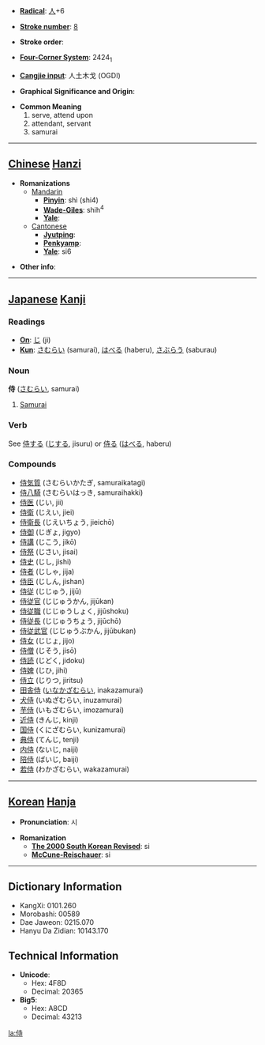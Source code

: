 * '''[[Wiktionary:Chinese radical index| Radical]]''': [[Wiktionary:Chinese radical index 人|人]]+6

* '''[[Wiktionary:Chinese total strokes index|Stroke number]]''': [[Wiktionary:Chinese total strokes index 8|8]]

* '''Stroke order''': 

* '''[[Wiktionary:Chinese four corner index|Four-Corner System]]''': 2424<sub>1</sub>

* '''[[Wiktionary:Chinese Cangjie index|Cangjie input]]''': 人土木戈 (OGDI)

* '''Graphical Significance and Origin''': 

* '''Common Meaning'''
*#serve, attend upon
*# attendant, servant
*# samurai


----

== [[Chinese]] [[Hanzi]] ==

* '''Romanizations'''
** [[Mandarin]]
*** '''[[Pinyin]]''': shì (shi4)
*** '''[[Wade-Giles]]''': shih<sup>4</sup>
*** '''[[Yale]]''': 
**[[Cantonese]]
***'''[[Jyutping]]''':
***'''[[Penkyamp]]''': 
***'''[[Yale]]''': si6

* '''Other info''': 

----

== [[Japanese]] [[Kanji]] ==

===Readings===
* '''[[On]]''': [[じ]] (ji)
* '''[[Kun]]''': [[さむらい]] (samurai), [[はべる]] (haberu), [[さぶらう]] (saburau)
===Noun===
'''侍''' ([[さむらい]], samurai)
#[[Samurai]]

===Verb===
See [[侍する]] ([[じする]], jisuru) or [[侍る]] ([[はべる]], haberu)

===Compounds===
*[[侍気質]] (さむらいかたぎ, samuraikatagi)
*[[侍八騎]] (さむらいはっき, samuraihakki)
*[[侍医]] (じい, jii)
*[[侍衛]] (じえい, jiei)
*[[侍衛長]] (じえいちょう, jieichō)
*[[侍御]] (じぎょ, jigyo)
*[[侍講]] (じこう, jikō)
*[[侍祭]] (じさい, jisai)
*[[侍史]] (じし, jishi)
*[[侍者]] (じしゃ, jija)
*[[侍臣]] (じしん, jishan)
*[[侍従]] (じじゅう, jijū)
*[[侍従官]] (じじゅうかん, jijūkan)
*[[侍従職]] (じじゅうしょく, jijūshoku)
*[[侍従長]] (じじゅうちょう, jijūchō)
*[[侍従武官]] (じじゅうぶかん, jijūbukan)
*[[侍女]] (じじょ, jijo)
*[[侍僧]] (じそう, jisō)
*[[侍読]] (じどく, jidoku)
*[[侍婢]] (じひ, jihi)
*[[侍立]] (じりつ, jiritsu)
*[[田舎侍]] ([[いなかざむらい]], inakazamurai)
*[[犬侍]] (いぬざむらい, inuzamurai)
*[[芋侍]] (いもざむらい, imozamurai)
*[[近侍]] (きんじ, kinji)
*[[国侍]] (くにざむらい, kunizamurai)
*[[典侍]] (てんじ, tenji)
*[[内侍]] (ないじ, naiji)
*[[陪侍]] (ばいじ, baiji)
*[[若侍]] (わかざむらい, wakazamurai)

----

== [[Korean]] [[Hanja]] ==

* '''Pronunciation''': 시

* '''Romanization'''
** '''[[The 2000 South Korean Revised Romanization|The 2000 South Korean Revised]]''': si
** '''[[McCune-Reischauer]]''': si

----

== Dictionary Information ==

* KangXi: 0101.260
* Morobashi: 00589
* Dae Jaweon: 0215.070
* Hanyu Da Zidian: 10143.170

== Technical Information ==

* '''Unicode''':
** Hex: 4F8D
** Decimal: 20365
* '''Big5''':
** Hex: A8CD
** Decimal: 43213

[[la:侍]]